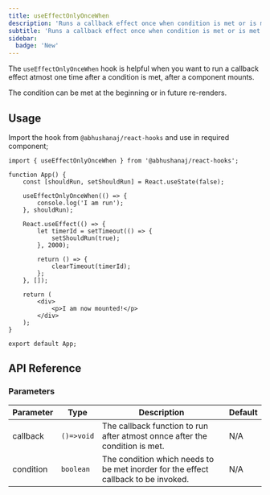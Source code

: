 ```yaml
---
title: useEffectOnlyOnceWhen
description: 'Runs a callback effect once when condition is met or is met in future'
subtitle: 'Runs a callback effect once when condition is met or is met in future'
sidebar:
  badge: 'New'
---
```



The `useEffectOnlyOnceWhen` hook is helpful when you want to run a callback effect atmost one time after a condition is met, after a component mounts.

The condition can be met at the beginning or in future re-renders.

<DemoWrapper title="useEffectOnlyOnceWhen">
	<Example client:load />
</DemoWrapper>

## Usage

Import the hook from `@abhushanaj/react-hooks` and use in required component;

```tsx title="./src/App.tsx" ins={1,6-8}
import { useEffectOnlyOnceWhen } from '@abhushanaj/react-hooks';

function App() {
	const [shouldRun, setShouldRun] = React.useState(false);

	useEffectOnlyOnceWhen(() => {
		console.log('I am run');
	}, shouldRun);

	React.useEffect(() => {
		let timerId = setTimeout(() => {
			setShouldRun(true);
		}, 2000);

		return () => {
			clearTimeout(timerId);
		};
	}, []);

	return (
		<div>
			<p>I am now mounted!</p>
		</div>
	);
}

export default App;
```

## API Reference

### Parameters

| Parameter | Type       | Description                                                                        | Default |
| --------- | ---------- | ---------------------------------------------------------------------------------- | ------- |
| callback  | `()=>void` | The callback function to run after atmost onnce after the condition is met.        | N/A     |
| condition | `boolean`  | The condition which needs to be met inorder for the effect callback to be invoked. | N/A     |

